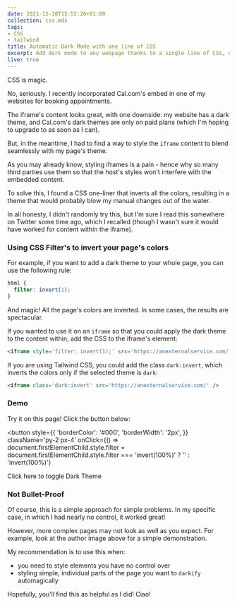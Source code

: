 ```yaml
---
date: 2021-12-18T15:52:20+01:00
collection: css.mdx
tags:
- CSS
- tailwind
title: Automatic Dark Mode with one line of CSS
excerpt: Add dark mode to any webpage thanks to a single line of CSS, or with a simple Tailwind Class
live: true
---
```


CSS is magic.

No, seriously. I recently incorporated Cal.com's embed in one of my websites for booking appointments. 

The iframe's content looks great, with one downside: my website has a dark theme, and Cal.com's dark themes are only on paid plans (which I'm hoping to upgrade to as soon as I can).

But, in the meantime, I had to find a way to style the `iframe` content to blend seamlessly with my page's theme. 

As you may already know, styling iframes is a pain - hence why so many third parties use them so that the host's styles won't interfere with the embedded content.

To solve this, I found a CSS one-liner that inverts all the colors, resulting in a theme that would probably blow my manual changes out of the water. 

In all honesty, I didn't randomly try this, but I'm sure I read this somewhere on Twitter some time ago, which I recalled (though I wasn't sure it would have worked for content within the iframe).

### Using CSS Filter's to invert your page's colors

For example, if you want to add a dark theme to your whole page, you can use the following rule:

```css
html {
  filter: invert(1);
}
```

And magic! All the page's colors are inverted. In some cases, the results are spectacular.

If you wanted to use it on an `iframe` so that you could apply the dark theme to the content within, add the CSS to the iframe's element:

```html
<iframe style='filter: invert(1);' src='https://anexternalservice.com/' />
```

If you are using Tailwind CSS, you could add the class `dark:invert`, which inverts the colors only if the selected theme is `dark`:

```html
<iframe class='dark:invert' src='https://anexternalservice.com/' />
```

### Demo

Try it on this page! Click the button below:

<button 
  style={{
    'borderColor': '#000',
    'borderWidth': '2px',
  }}
  className='py-2 px-4'
  onClick={() => document.firstElementChild.style.filter = document.firstElementChild.style.filter === 'invert(100%)' ? '' : 'invert(100%)'}
>
  Click here to toggle Dark Theme
</button>

### Not Bullet-Proof

Of course, this is a simple approach for simple problems. In my specific case, in which I had nearly no control, it worked great! 

However, more complex pages may not look as well as you expect. For example, look at the author image above for a simple demonstration. 

My recommendation is to use this when: 
- you need to style elements you have no control over
- styling simple, individual parts of the page you want to `darkify` automagically

Hopefully, you'll find this as helpful as I did! Ciao!

